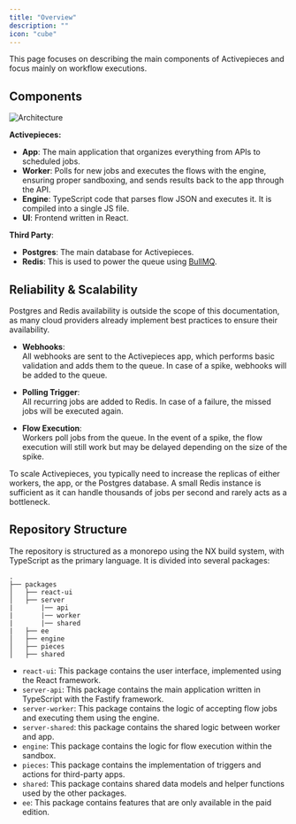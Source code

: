 ```yaml
---
title: "Overview"
description: ""
icon: "cube"
---
```


This page focuses on describing the main components of Activepieces and focus mainly on workflow executions.

## Components

![Architecture](/resources/architecture.png)

**Activepieces:**

- **App**: The main application that organizes everything from APIs to scheduled jobs.
- **Worker**: Polls for new jobs and executes the flows with the engine, ensuring proper sandboxing, and sends results back to the app through the API.
- **Engine**: TypeScript code that parses flow JSON and executes it. It is compiled into a single JS file.
- **UI**: Frontend written in React.

**Third Party**:
- **Postgres**: The main database for Activepieces.
- **Redis**: This is used to power the queue using [BullMQ](https://docs.bullmq.io/).

## Reliability & Scalability

<Tip>
Postgres and Redis availability is outside the scope of this documentation, as many cloud providers already implement best practices to ensure their availability.
</Tip>

- **Webhooks**:  
  All webhooks are sent to the Activepieces app, which performs basic validation and adds them to the queue. In case of a spike, webhooks will be added to the queue.

- **Polling Trigger**:  
  All recurring jobs are added to Redis. In case of a failure, the missed jobs will be executed again.

- **Flow Execution**:  
  Workers poll jobs from the queue. In the event of a spike, the flow execution will still work but may be delayed depending on the size of the spike.

To scale Activepieces, you typically need to increase the replicas of either workers, the app, or the Postgres database. A small Redis instance is sufficient as it can handle thousands of jobs per second and rarely acts as a bottleneck.

## Repository Structure


The repository is structured as a monorepo using the NX build system, with TypeScript as the primary language. It is divided into several packages:

```
.
├── packages
│   ├── react-ui
│   ├── server
|       |── api
|       |── worker
|       |── shared
|   ├── ee
│   ├── engine
│   ├── pieces
│   ├── shared
```

- `react-ui`: This package contains the user interface, implemented using the React framework.
- `server-api`: This package contains the main application written in TypeScript with the Fastify framework.
- `server-worker`: This package contains the logic of accepting flow jobs and executing them using the engine.
- `server-shared`: this package contains the shared logic between worker and app.
- `engine`: This package contains the logic for flow execution within the sandbox.
- `pieces`: This package contains the implementation of triggers and actions for third-party apps.
- `shared`: This package contains shared data models and helper functions used by the other packages.
- `ee`: This package contains features that are only available in the paid edition.
